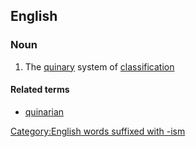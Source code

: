 ==English==

===Noun===
{{en-noun|-}}

# {{lb|en|taxonomy}} The [[quinary]] system of [[classification]]

====Related terms====
* [[quinarian]]

[[Category:English words suffixed with -ism]]